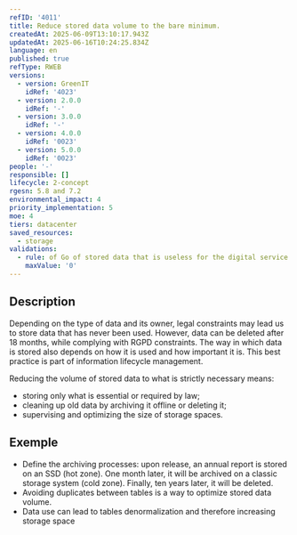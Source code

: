 ```yaml
---
refID: '4011'
title: Reduce stored data volume to the bare minimum.
createdAt: 2025-06-09T13:10:17.943Z
updatedAt: 2025-06-16T10:24:25.834Z
language: en
published: true
refType: RWEB
versions:
  - version: GreenIT
    idRef: '4023'
  - version: 2.0.0
    idRef: '-'
  - version: 3.0.0
    idRef: '-'
  - version: 4.0.0
    idRef: '0023'
  - version: 5.0.0
    idRef: '0023'
people: '-'
responsible: []
lifecycle: 2-concept
rgesn: 5.8 and 7.2
environmental_impact: 4
priority_implementation: 5
moe: 4
tiers: datacenter
saved_resources:
  - storage
validations:
  - rule: of Go of stored data that is useless for the digital service
    maxValue: '0'
---
```


## Description

Depending on the type of data and its owner, legal constraints may lead us to store data that has never been used. However, data can be deleted after 18 months, while complying with RGPD constraints. The way in which data is stored also depends on how it is used and how important it is. This best practice is part of information lifecycle management.

Reducing the volume of stored data to what is strictly necessary means:

* storing only what is essential or required by law;
* cleaning up old data by archiving it offline or deleting it;
* supervising and optimizing the size of storage spaces.

## Exemple

* Define the archiving processes: upon release, an annual report is stored on an SSD (hot zone). One month later, it will be archived on a classic storage system (cold zone). Finally, ten years later, it will be deleted.
* Avoiding duplicates between tables is a way to optimize stored data volume.
* Data use can lead to tables denormalization and therefore increasing storage space
